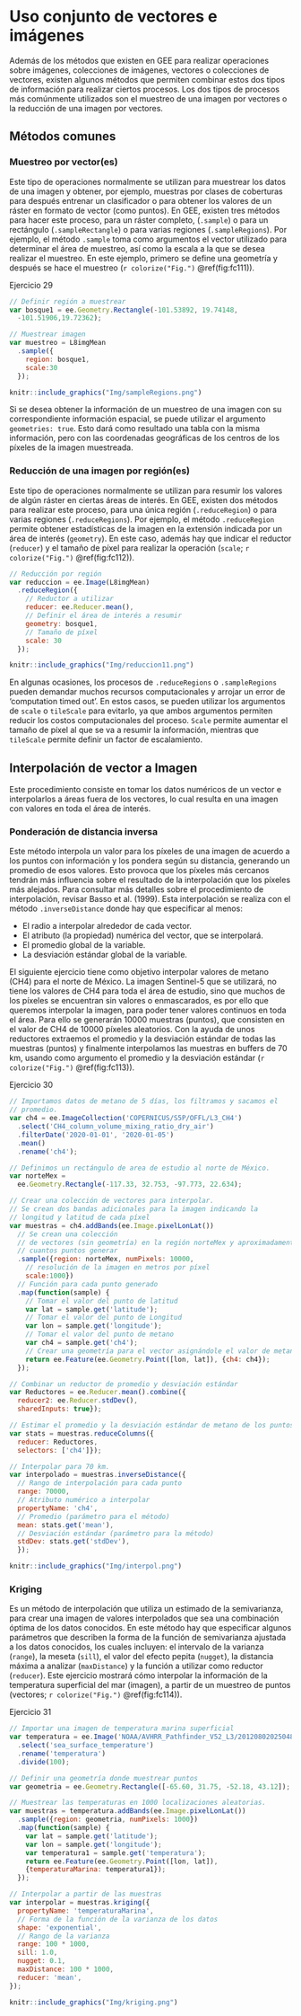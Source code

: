 \newpage
# Uso conjunto de vectores e imágenes

Además de los métodos que existen en GEE para realizar operaciones sobre imágenes, colecciones de imágenes, vectores o colecciones de vectores, existen algunos métodos que permiten combinar estos dos tipos de información para realizar ciertos procesos. Los dos tipos de procesos más comúnmente utilizados son el muestreo de una imagen por vectores o la reducción de una imagen por vectores.

## Métodos comunes

### Muestreo por vector(es) {-}
\index{sample}
\index{sampleRectangle}
\index{sampleRegions}
Este tipo de operaciones normalmente se utilizan para muestrear los datos de una imagen y obtener, por ejemplo, muestras por clases de coberturas para después entrenar un clasificador o para obtener los valores de un ráster en formato de vector (como puntos). En GEE, existen tres métodos para hacer este proceso, para un ráster completo, (`.sample`) o para un rectángulo (`.sampleRectangle`) o para varias regiones (`.sampleRegions`). Por ejemplo, el método `.sample` toma como argumentos el vector utilizado para determinar el área de muestreo, así como la escala a la que se desea realizar el muestreo. En este ejemplo, primero se define una geometría y después se hace el muestreo (`r colorize("Fig.")` \@ref(fig:fc111)).

Ejercicio 29

```js
// Definir región a muestrear
var bosque1 = ee.Geometry.Rectangle(-101.53892, 19.74148, 
  -101.51906,19.72362);
```

```js
// Muestrear imagen
var muestreo = L8imgMean
  .sample({
    region: bosque1,
    scale:30
  });
```

```r
knitr::include_graphics("Img/sampleRegions.png")
```

:::: {.bluebox2 data-latex=""}
::: {.awesomeblock data-latex="{5pt}{\faLightbulb}{darkblue}"}
Si se desea obtener la información de un muestreo de una imagen con su correspondiente información espacial, se puede utilizar el argumento `geometries: true`. Esto dará como resultado una tabla con la misma información, pero con las coordenadas geográficas de los centros de los píxeles de la imagen muestreada.
:::
::::

### Reducción de una imagen por región(es) {-}
\index{reduceRegion}
\index{reduceRegions}
Este tipo de operaciones normalmente se utilizan para resumir los valores de algún ráster en ciertas áreas de interés. En GEE, existen dos métodos para realizar este proceso, para una única región (`.reduceRegion`) o para varias regiones (`.reduceRegions`). Por ejemplo, el método `.reduceRegion` permite obtener estadísticas de la imagen en la extensión indicada por un área de interés (`geometry`). En este caso, además hay que indicar el reductor (`reducer`) y el tamaño de píxel para realizar la operación (`scale`; `r colorize("Fig.")` \@ref(fig:fc112)).

```js
// Reducción por región
var reduccion = ee.Image(L8imgMean)
  .reduceRegion({
    // Reductor a utilizar
    reducer: ee.Reducer.mean(),
    // Definir el área de interés a resumir
    geometry: bosque1,
    // Tamaño de píxel
    scale: 30
  });
```

```r
knitr::include_graphics("Img/reduccion11.png")
```

:::: {.bluebox2 data-latex=""}
::: {.awesomeblock data-latex="{5pt}{\faLightbulb}{darkblue}"}
En algunas ocasiones, los procesos de `.reduceRegions` o `.sampleRegions` pueden demandar muchos recursos computacionales y arrojar un error de 'computation timed out'. En estos casos, se pueden utilizar los argumentos de `scale` o `tileScale` para evitarlo, ya que ambos argumentos permiten reducir los costos computacionales del proceso. `Scale` permite aumentar el tamaño de píxel al que se va a resumir la información, mientras que `tileScale` permite definir un factor de escalamiento.
:::
::::

## Interpolación de vector a Imagen

Este procedimiento consiste en tomar los datos numéricos de un vector e interpolarlos a áreas fuera de los vectores, lo cual resulta en una imagen con valores en toda el área de interés.

### Ponderación de distancia inversa {-}
\index{inverseDistance}
Este método interpola un valor para los píxeles de una imagen de acuerdo a los puntos con información y los pondera según su distancia, generando un promedio de esos valores. Esto provoca que los píxeles más cercanos tendrán más influencia sobre el resultado de la interpolación que los píxeles más alejados. Para consultar más detalles sobre el procedimiento de interpolación, revisar Basso et al. (1999). Esta interpolación se realiza con el método `.inverseDistance` donde hay que especificar al menos:

*	El radio a interpolar alrededor de cada vector.
*	El atributo (la propiedad) numérica del vector, que se interpolará.
*	El promedio global de la variable.
*	La desviación estándar global de la variable.

El siguiente ejercicio tiene como objetivo interpolar valores de metano (CH4) para el norte de México.
La imagen Sentinel-5 que se utilizará, no tiene los valores de CH4 para toda el área de estudio, sino que muchos de los píxeles se encuentran sin valores o enmascarados, es por ello que queremos interpolar la imagen, para poder tener valores continuos en toda el área. Para ello se generarán 10000 muestras (puntos), que consisten en el valor de CH4 de 10000 píxeles aleatorios. Con la ayuda de unos reductores extraemos el promedio y la desviación estándar de todas las muestras (puntos) y finalmente interpolamos las muestras en buffers de 70 km, usando como argumento el promedio y la desviación estándar (`r colorize("Fig.")` \@ref(fig:fc113)).

Ejercicio 30

```js
// Importamos datos de metano de 5 días, los filtramos y sacamos el 
// promedio.
var ch4 = ee.ImageCollection('COPERNICUS/S5P/OFFL/L3_CH4')
  .select('CH4_column_volume_mixing_ratio_dry_air')
  .filterDate('2020-01-01', '2020-01-05')
  .mean()
  .rename('ch4');

// Definimos un rectángulo de area de estudio al norte de México.
var norteMex =
  ee.Geometry.Rectangle(-117.33, 32.753, -97.773, 22.634);

// Crear una colección de vectores para interpolar.
// Se crean dos bandas adicionales para la imagen indicando la 
// longitud y latitud de cada píxel
var muestras = ch4.addBands(ee.Image.pixelLonLat()) 
  // Se crean una colección 
  // de vectores (sin geometría) en la región norteMex y aproximadamente 
  // cuantos puntos generar
  .sample({region: norteMex, numPixels: 10000, 
    // resolución de la imagen en metros por píxel
    scale:1000}) 
  // Función para cada punto generado
  .map(function(sample) { 
    // Tomar el valor del punto de latitud
    var lat = sample.get('latitude'); 
    // Tomar el valor del punto de Longitud
    var lon = sample.get('longitude'); 
    // Tomar el valor del punto de metano
    var ch4 = sample.get('ch4'); 
    // Crear una geometría para el vector asignándole el valor de metano
    return ee.Feature(ee.Geometry.Point([lon, lat]), {ch4: ch4});
  });

// Combinar un reductor de promedio y desviación estándar
var Reductores = ee.Reducer.mean().combine({
  reducer2: ee.Reducer.stdDev(),
  sharedInputs: true});

// Estimar el promedio y la desviación estándar de metano de los puntos.
var stats = muestras.reduceColumns({
  reducer: Reductores,
  selectors: ['ch4']});

// Interpolar para 70 km.
var interpolado = muestras.inverseDistance({
  // Rango de interpolación para cada punto
  range: 70000, 
  // Atributo numérico a interpolar
  propertyName: 'ch4', 
  // Promedio (parámetro para el método)
  mean: stats.get('mean'), 
  // Desviación estándar (parámetro para la método)
  stdDev: stats.get('stdDev'), 
  }); 
```

```r
knitr::include_graphics("Img/interpol.png")
```

### Kriging {-}
\index{kriging}
Es un método de interpolación que utiliza un estimado de la semivarianza, para crear una imagen de valores interpolados que sea una combinación óptima de los datos conocidos. En este método hay que especificar algunos parámetros que describen la forma de la función de semivarianza ajustada a los datos conocidos, los cuales incluyen: el intervalo de la varianza (`range`), la meseta (`sill`), el valor del efecto pepita (`nugget`), la distancia máxima a analizar (`maxDistance`) y la función a utilizar como reductor (`reducer`). Este ejercicio mostrará cómo interpolar la información de la temperatura superficial del mar (imagen), a partir de un muestreo de puntos (vectores; `r colorize("Fig.")` \@ref(fig:fc114)). 

Ejercicio 31

```js
// Importar una imagen de temperatura marina superficial
var temperatura = ee.Image('NOAA/AVHRR_Pathfinder_V52_L3/20120802025048')
  .select('sea_surface_temperature')
  .rename('temperatura')
  .divide(100);

// Definir una geometría donde muestrear puntos
var geometria = ee.Geometry.Rectangle([-65.60, 31.75, -52.18, 43.12]);

// Muestrear las temperaturas en 1000 localizaciones aleatorias.
var muestras = temperatura.addBands(ee.Image.pixelLonLat())
  .sample({region: geometria, numPixels: 1000})
  .map(function(sample) {
    var lat = sample.get('latitude');
    var lon = sample.get('longitude');
    var temperatura1 = sample.get('temperatura');
    return ee.Feature(ee.Geometry.Point([lon, lat]), 
    {temperaturaMarina: temperatura1});
  });

// Interpolar a partir de las muestras
var interpolar = muestras.kriging({
  propertyName: 'temperaturaMarina',
  // Forma de la función de la varianza de los datos
  shape: 'exponential', 
  // Rango de la varianza
  range: 100 * 1000, 
  sill: 1.0,
  nugget: 0.1,
  maxDistance: 100 * 1000,
  reducer: 'mean',
});
```

```r
knitr::include_graphics("Img/kriging.png")
```
